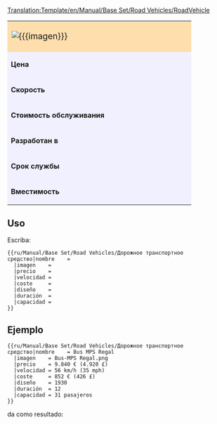 <noinclude>[[Translation:Template/en/Manual/Base Set/Road Vehicles/RoadVehicle]]</noinclude><noinclude></noinclude>
{| border="2" cellpadding="2" cellspacing="0" style="border: 1px #aaaaaa solid; border-collapse: collapse;"
|-
| colspan="2" style="width: 400px; background: #ffdead; font-size: 120%;" | [[File:{{{imagen}}}]] '''{{{nombre}}}''' 
|-
| style="background: #f0f0ff;" | '''Цена''' 
| style="background: #ffffff; width: 250px;" |{{{цена}}} 
|-
| style="background: #f0f0ff;" | '''Скорость''' 
| style="background: #ffffff;" | {{{скорость}}}
|-
| style="background: #f0f0ff;" | '''Стоимость обслуживания''' 
| style="background: #ffffff;" | {{{обслуж}}}
|-
| style="background: #f0f0ff;" | '''Разработан в''' 
| style="background: #ffffff;" | {{{разработан}}}
|-
| style="background: #f0f0ff;" | '''Срок службы''' 
| style="background: #ffffff;" | {{{срок}}} лет
|-
| style="background: #f0f0ff;" | '''Вместимость''' 
| style="background: #ffffff;" | {{{всестимость}}}
|}<noinclude>


==Uso==
Escriba:
<pre>
{{ru/Manual/Base Set/Road Vehicles/Дорожное транспортное средство|nombre    =
  |imagen    =
  |precio    =
  |velocidad =
  |coste     =
  |diseño    =
  |duración  =
  |capacidad =
}}
</pre>
==Ejemplo==
<pre>
{{ru/Manual/Base Set/Road Vehicles/Дорожное транспортное средство|nombre    = Bus MPS Regal
  |imagen    = Bus-MPS Regal.png
  |precio    = 9.840 € (4.920 £)
  |velocidad = 56 km/h (35 mph)
  |coste     = 852 € (426 £)
  |diseño    = 1930
  |duración  = 12
  |capacidad = 31 pasajeros
}}
</pre>
da como resultado:
{{ru/Manual/Base Set/Road Vehicles/Дорожное транспортное средство|nombre    = Bus MPS Regal
  |imagen    = Bus-MPS Regal.png
  |precio    = 9.840 € (4.920 £)
  |velocidad = 56 km/h (35 mph)
  |coste     = 852 € (426 £)
  |diseño    = 1930
  |duración  = 12
  |capacidad = 31 pasajeros
}}
</noinclude>